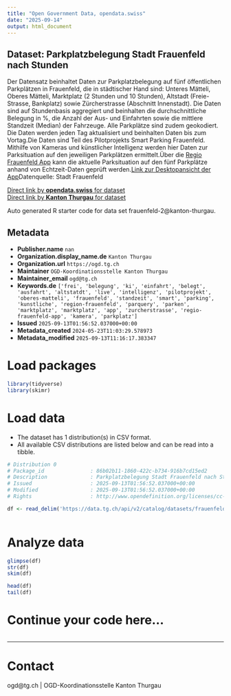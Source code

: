 ```yaml
---
title: "Open Government Data, opendata.swiss"
date: "2025-09-14"
output: html_document
---
```


## Dataset: Parkplatzbelegung Stadt Frauenfeld nach Stunden

Der Datensatz beinhaltet Daten zur Parkplatzbelegung auf fünf öffentlichen Parkplätzen in Frauenfeld, die in städtischer Hand sind: Unteres Mätteli, Oberes Mätteli, Marktplatz (2 Stunden und 10 Stunden), Altstadt (Freie-Strasse, Bankplatz) sowie Zürcherstrasse (Abschnitt Innenstadt). Die Daten sind auf Stundenbasis aggregiert und beinhalten die durchschnittliche Belegung in %, die Anzahl der Aus- und Einfahrten sowie die mittlere Standzeit (Median) der Fahrzeuge. Alle Parkplätze sind zudem geokodiert. Die Daten werden jeden Tag aktualisiert und beinhalten Daten bis zum Vortag.Die Daten sind Teil des Pilotprojekts Smart Parking Frauenfeld. Mithilfe von Kameras und künstlicher Intelligenz werden hier Daten zur Parksituation auf den jeweiligen Parkplätzen ermittelt.Über die [Regio Frauenfeld App](https://regiofrauenfeld.citymobile.ch/index.php?brandid=11579≋=1155685913) kann die aktuelle Parksituation auf den fünf Parkplätze anhand von Echtzeit-Daten geprüft werden.[Link zur Desktopansicht der App](https://frauenfeld.citymobile.ch/index.php?apid=2096681313)Datenquelle: Stadt Frauenfeld

[Direct link by **opendata.swiss** for dataset](https://opendata.swiss/de/dataset/parkplatzbelegung-stadt-frauenfeld-nach-stunden)<br>
[Direct link by **Kanton Thurgau** for dataset](https://data.tg.ch/explore/dataset/frauenfeld-2/)

Auto generated R starter code for data set frauenfeld-2@kanton-thurgau.

## Metadata

- **Publisher.name** `nan`
- **Organization.display_name.de** `Kanton Thurgau`
- **Organization.url** `https://ogd.tg.ch`
- **Maintainer** `OGD-Koordinationsstelle Kanton Thurgau`
- **Maintainer_email** `ogd@tg.ch`
- **Keywords.de** `['frei', 'belegung', 'ki', 'einfahrt', 'belegt', 'ausfahrt', 'altstatdt', 'live', 'intelligenz', 'pilotprojekt', 'oberes-matteli', 'frauenfeld', 'standzeit', 'smart', 'parking', 'kunstliche', 'region-frauenfeld', 'parquery', 'parken', 'marktplatz', 'marktplatz', 'app', 'zurcherstrasse', 'regio-frauenfeld-app', 'kamera', 'parkplatz']`
- **Issued** `2025-09-13T01:56:52.037000+00:00`
- **Metadata_created** `2024-05-23T11:03:29.578973`
- **Metadata_modified** `2025-09-13T11:16:17.383347`


# Load packages

```r

library(tidyverse)
library(skimr)

```

# Load data

-   The dataset has 1 distribution(s) in CSV format.
-   All available CSV distributions are listed below and can be read into a tibble.

```r

# Distribution 0
# Package_id               : 86b02b11-1860-422c-b734-916b7cd15ed2
# Description              : Parkplatzbelegung Stadt Frauenfeld nach Stunden (csv)
# Issued                   : 2025-09-13T01:56:52.037000+00:00
# Modified                 : 2025-09-13T01:56:52.037000+00:00
# Rights                   : http://www.opendefinition.org/licenses/cc-by/

df <- read_delim('https://data.tg.ch/api/v2/catalog/datasets/frauenfeld-2/exports/csv?use_labels=true')



```

# Analyze data

```r

glimpse(df)
str(df)
skim(df)

head(df)
tail(df)

```

# Continue your code here...

```r

```

------------------------------------------------------------------------

# Contact

ogd@tg.ch | OGD-Koordinationsstelle Kanton Thurgau
